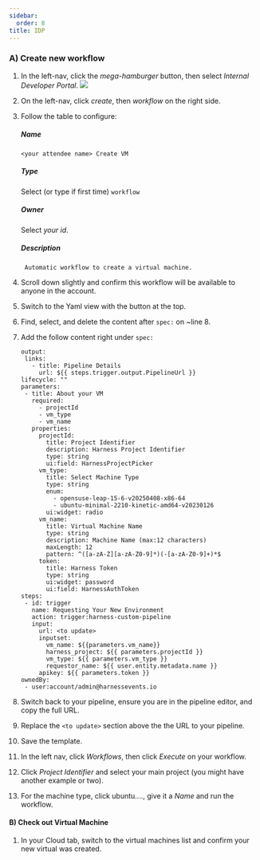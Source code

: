 ```yaml
---
sidebar:
  order: 8
title: IDP
---
```


### A) Create new workflow

1. In the left-nav, click the _mega-hamburger_ button, then select _Internal Developer Portal_.
   ![](/images/megaidp.png)
1. On the left-nav, click _create_, then _workflow_ on the right side.
1. Follow the table to configure:

   ##### Name

   ```
   <your attendee name> Create VM
   ```

   ##### Type

   Select (or type if first time) `workflow`

   ##### Owner

   Select _your id_.

   ##### Description

   ```
    Automatic workflow to create a virtual machine.
   ```

1. Scroll down slightly and confirm this workflow will be available to anyone in the account.
1. Switch to the Yaml view with the button at the top.
1. Find, select, and delete the content after `spec:` on ~line 8.
1. Add the follow content right under `spec:`

   ```
   output:
    links:
      - title: Pipeline Details
        url: ${{ steps.trigger.output.PipelineUrl }}
   lifecycle: ""
   parameters:
    - title: About your VM
      required:
        - projectId
        - vm_type
        - vm_name
      properties:
        projectId:
          title: Project Identifier
          description: Harness Project Identifier
          type: string
          ui:field: HarnessProjectPicker
        vm_type:
          title: Select Machine Type
          type: string
          enum:
            - opensuse-leap-15-6-v20250408-x86-64
            - ubuntu-minimal-2210-kinetic-amd64-v20230126
          ui:widget: radio
        vm_name:
          title: Virtual Machine Name
          type: string
          description: Machine Name (max:12 characters)
          maxLength: 12
          pattern: ^([a-zA-Z][a-zA-Z0-9]*)(-[a-zA-Z0-9]+)*$
        token:
          title: Harness Token
          type: string
          ui:widget: password
          ui:field: HarnessAuthToken
   steps:
    - id: trigger
      name: Requesting Your New Environment
      action: trigger:harness-custom-pipeline
      input:
        url: <to update>
        inputset:
          vm_name: ${{parameters.vm_name}}
          harness_project: ${{ parameters.projectId }}
          vm_type: ${{ parameters.vm_type }}
          requestor_name: ${{ user.entity.metadata.name }}
        apikey: ${{ parameters.token }}
   ownedBy:
    - user:account/admin@harnessevents.io

   ```

1. Switch back to your pipeline, ensure you are in the pipeline editor, and copy the full URL.
1. Replace the `<to update>` section above the the URL to your pipeline.
1. Save the template.
1. In the left nav, click _Workflows_, then click _Execute_ on your workflow.
1. Click _Project Identifier_ and select your main project (you might have another example or two).
1. For the machine type, click ubuntu...., give it a _Name_ and run the workflow.

#### B) Check out Virtual Machine

1. In your Cloud tab, switch to the virtual machines list and confirm your new virtual was created.

